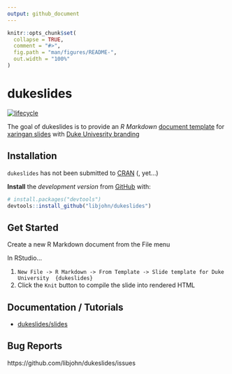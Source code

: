 ```yaml
---
output: github_document
---
```

<!-- README.md is generated from README.Rmd. Please edit that file -->

```r
knitr::opts_chunk$set(
  collapse = TRUE,
  comment = "#>",
  fig.path = "man/figures/README-",
  out.width = "100%"
)
```
# dukeslides

[![lifecycle](docs/images/lifecycle-maturing-blue.svg)](https://www.tidyverse.org/lifecycle/#maturing)

The goal of dukeslides is to provide an *R Markdown* [document template](https://rmarkdown.rstudio.com/developer_document_templates.html) for [xaringan slides](https://slides.yihui.name/xaringan/#1) with [Duke Univesrity branding](https://styleguide.duke.edu/color-palette/)

## Installation

`dukeslides` has not been submitted to [CRAN](https://CRAN.R-project.org) (, yet...)

**Install** the *development version* from [GitHub](https://github.com/) with:

``` r
# install.packages("devtools")
devtools::install_github("libjohn/dukeslides")
```
## Get Started

Create a new R Markdown document from the File menu 

In RStudio...

1. `New File -> R Markdown -> From Template -> Slide template for Duke University  {dukeslides}`
2. Click the `Knit` button to compile the slide into rendered HTML

## Documentation / Tutorials

- [dukeslides/slides](https://johnlittle.info/dukeslides/slides/)


## Bug Reports

https://github.com/libjohn/dukeslides/issues




